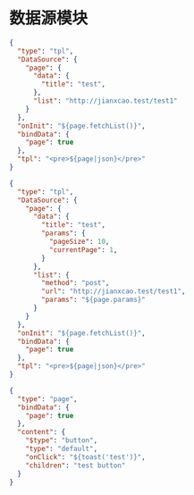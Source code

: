 # 数据源模块

```json schema=true
{
  "type": "tpl",
  "DataSource": {
    "page": {
      "data": { 
        "title": "test",
      },
      "list": "http://jianxcao.test/test1"
    }
  },
  "onInit": "${page.fetchList()}",
  "bindData": {
    "page": true
  },
  "tpl": "<pre>${page|json}</pre>"
}
```

```json schema=true
{
  "type": "tpl",
  "DataSource": {
    "page": {
      "data": {
        "title": "test",
        "params": {
          "pageSize": 10,
          "currentPage": 1,
        }
      },
      "list": {
        "method": "post",
        "url": "http://jianxcao.test/test1",
        "params": "${page.params}"
      }
    }
  },
  "onInit": "${page.fetchList()}",
  "bindData": {
    "page": true
  },
  "tpl": "<pre>${page|json}</pre>"
}
```

```json schema=true
{
  "type": "page",
  "bindData": {
    "page": true
  },
  "content": {
    "$type": "button",
    "type": "default",
    "onClick": "${toast('test')}",
    "children": "test button"
  }
}
```
